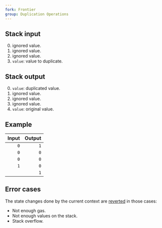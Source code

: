 ```yaml
---
fork: Frontier
group: Duplication Operations
---
```


## Stack input

0. ignored value.
1. ignored value.
2. ignored value.
3. `value`: value to duplicate.

## Stack output

0. `value`: duplicated value.
1. ignored value.
2. ignored value.
3. ignored value.
4. `value`: original value.

## Example

| Input | Output |
|------:|-------:|
| `0` | `1` |
| `0` | `0` |
| `0` | `0` |
| `1` | `0` |
| | `1` |

## Error cases

The state changes done by the current context are [reverted](#FD) in those cases:
- Not enough gas.
- Not enough values on the stack.
- Stack overflow.
